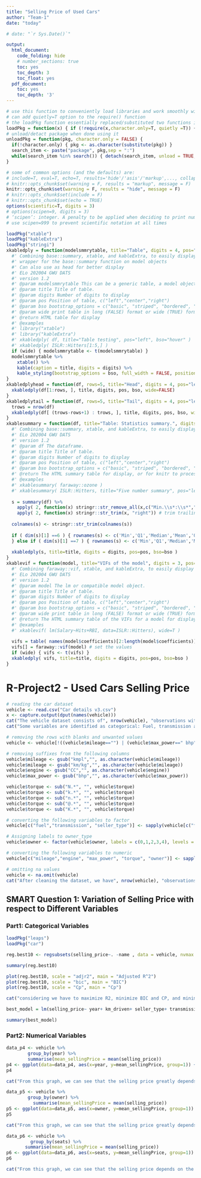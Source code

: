 ```yaml
---
title: "Selling Price of Used Cars"
author: "Team-1"
date: "today"

# date: "`r Sys.Date()`"

output:
  html_document:
    code_folding: hide
    # number_sections: true
    toc: yes
    toc_depth: 3
    toc_float: yes
  pdf_document:
    toc: yes
    toc_depth: '3'
---
```


```r
# use this function to conveniently load libraries and work smoothly with knitting
# can add quietly=T option to the require() function
# the loadPkg function essentially replaced/substituted two functions install.packages() and library() in one step.
loadPkg = function(x) { if (!require(x,character.only=T, quietly =T)) { install.packages(x,dep=T,repos="http://cran.us.r-project.org"); if(!require(x,character.only=T)) stop("Package not found") } }
# unload/detact package when done using it
unloadPkg = function(pkg, character.only = FALSE) { 
  if(!character.only) { pkg <- as.character(substitute(pkg)) } 
  search_item <- paste("package", pkg,sep = ":") 
  while(search_item %in% search()) { detach(search_item, unload = TRUE, character.only = TRUE) } 
}
```

```r
# some of common options (and the defaults) are: 
# include=T, eval=T, echo=T, results='hide'/'asis'/'markup',..., collapse=F, warning=T, message=T, error=T, cache=T, fig.width=6, fig.height=4, fig.dim=c(6,4) #inches, fig.align='left'/'center','right', 
# knitr::opts_chunk$set(warning = F, results = "markup", message = F)
knitr::opts_chunk$set(warning = F, results = "hide", message = F)
# knitr::opts_chunk$set(include = F)
# knitr::opts_chunk$set(echo = TRUE)
options(scientific=T, digits = 3) 
# options(scipen=9, digits = 3) 
# ‘scipen’: integer. A penalty to be applied when deciding to print numeric values in fixed or exponential notation.  Positive values bias towards fixed and negative towards scientific notation: fixed notation will be preferred unless it is more than ‘scipen’ digits wider.
# use scipen=999 to prevent scientific notation at all times
```
```r
loadPkg("xtable")
loadPkg("kableExtra")
loadPkg("stringi")
xkabledply = function(modelsmmrytable, title="Table", digits = 4, pos="left", bso="striped", wide=FALSE) { 
  #' Combining base::summary, xtable, and kableExtra, to easily display model summary. 
  #' wrapper for the base::summary function on model objects
  #' Can also use as head for better display
  #' ELo 202004 GWU DATS
  #' version 1.2
  #' @param modelsmmrytable This can be a generic table, a model object such as lm(), or the summary of a model object summary(lm()) 
  #' @param title Title of table. 
  #' @param digits Number of digits to display
  #' @param pos Position of table, c("left","center","right") 
  #' @param bso bootstrap_options = c("basic", "striped", "bordered", "hover", "condensed", "responsive")
  #' @param wide print table in long (FALSE) format or wide (TRUE) format
  #' @return HTML table for display
  #' @examples
  #' library("xtable")
  #' library("kableExtra")
  #' xkabledply( df, title="Table testing", pos="left", bso="hover" )
  #' xkabledply( ISLR::Hitters[1:5,] )
  if (wide) { modelsmmrytable <- t(modelsmmrytable) }
  modelsmmrytable %>%
    xtable() %>% 
    kable(caption = title, digits = digits) %>%
    kable_styling(bootstrap_options = bso, full_width = FALSE, position = pos)
}
xkabledplyhead = function(df, rows=5, title="Head", digits = 4, pos="left", bso="striped") { 
  xkabledply(df[1:rows, ], title, digits, pos, bso, wide=FALSE)
}
xkabledplytail = function(df, rows=5, title="Tail", digits = 4, pos="left", bso="striped") { 
  trows = nrow(df)
  xkabledply(df[ (trows-rows+1) : trows, ], title, digits, pos, bso, wide=FALSE)
}
xkablesummary = function(df, title="Table: Statistics summary.", digits = 4, pos="left", bso="striped") { 
  #' Combining base::summary, xtable, and kableExtra, to easily display numeric variable summary of dataframes. 
  #' ELo 202004 GWU DATS
  #' version 1.2
  #' @param df The dataframe.
  #' @param title Title of table. 
  #' @param digits Number of digits to display
  #' @param pos Position of table, c("left","center","right") 
  #' @param bso bootstrap_options = c("basic", "striped", "bordered", "hover", "condensed", "responsive")
  #' @return The HTML summary table for display, or for knitr to process into other formats 
  #' @examples
  #' xkablesummary( faraway::ozone )
  #' xkablesummary( ISLR::Hitters, title="Five number summary", pos="left", bso="hover"  )
  
  s = summary(df) %>%
    apply( 2, function(x) stringr::str_remove_all(x,c("Min.\\s*:\\s*","1st Qu.\\s*:\\s*","Median\\s*:\\s*","Mean\\s*:\\s*","3rd Qu.\\s*:\\s*","Max.\\s*:\\s*")) ) %>% # replace all leading words
    apply( 2, function(x) stringr::str_trim(x, "right")) # trim trailing spaces left
  
  colnames(s) <- stringr::str_trim(colnames(s))
  
  if ( dim(s)[1] ==6 ) { rownames(s) <- c('Min','Q1','Median','Mean','Q3','Max') 
  } else if ( dim(s)[1] ==7 ) { rownames(s) <- c('Min','Q1','Median','Mean','Q3','Max','NA') }
  
  xkabledply(s, title=title, digits = digits, pos=pos, bso=bso )
}
xkablevif = function(model, title="VIFs of the model", digits = 3, pos="left", bso="striped", wide=TRUE) { 
  #' Combining faraway::vif, xtable, and kableExtra, to easily display numeric summary of VIFs for a model. 
  #' ELo 202004 GWU DATS
  #' version 1.2
  #' @param model The lm or compatible model object.
  #' @param title Title of table. 
  #' @param digits Number of digits to display
  #' @param pos Position of table, c("left","center","right") 
  #' @param bso bootstrap_options = c("basic", "striped", "bordered", "hover", "condensed", "responsive")
  #' @param wide print table in long (FALSE) format or wide (TRUE) format
  #' @return The HTML summary table of the VIFs for a model for display, or for knitr to process into other formats 
  #' @examples
  #' xkablevif( lm(Salary~Hits+RBI, data=ISLR::Hitters), wide=T )
  
  vifs = table( names(model$coefficients)[2:length(model$coefficients)] ) # remove intercept to set column names
  vifs[] = faraway::vif(model) # set the values
  if (wide) { vifs <- t(vifs) }
  xkabledply( vifs, title=title, digits = digits, pos=pos, bso=bso )
}
```
# R-Project2 - Used Cars Selling Price

```r
# reading the car dataset
vehicle <- read.csv("Car details v3.csv")
x <- capture.output(dput(names(vehicle)))
cat("The vehicle dataset consists of", nrow(vehicle), "observations with", ncol(vehicle), "variables. The variables are \n", x, "\n \n")
cat("Some variables are identified as categorical: Fuel, transmission and seller_type, and others are numerical. But the numerical variables consist of string suffixes (units) in their values. Also, some were blanks. So the data needed to be cleaned. \n")

# removing the rows with blanks and unwanted values
vehicle <- vehicle[!((vehicle$mileage=="") | (vehicle$max_power==" bhp") |(vehicle$mileage == "0.0 kmpl")), ]

# removing suffixes from the following columns
vehicle$mileage <- gsub("kmpl","", as.character(vehicle$mileage))
vehicle$mileage <- gsub("km/kg","", as.character(vehicle$mileage))
vehicle$engine <- gsub("CC","", as.character(vehicle$engine))
vehicle$max_power <- gsub("bhp","", as.character(vehicle$max_power))

vehicle$torque <- sub("N.*", "", vehicle$torque)
vehicle$torque <- sub("k.*", "", vehicle$torque)
vehicle$torque <- sub("n.*", "", vehicle$torque)
vehicle$torque <- sub("@.*", "", vehicle$torque)
vehicle$torque <- sub("K.*", "", vehicle$torque)

# converting the following variables to factor
vehicle[c("fuel","transmission", "seller_type")] <- sapply(vehicle[c("fuel","transmission", "seller_type")],as.factor)

# Assigning labels to owner_type
vehicle$owner <- factor(vehicle$owner, labels = c(0,1,2,3,4), levels = c("Test Drive Car", "First Owner", "Second Owner", "Third Owner", "Fourth & Above Owner"))

# converting the following variables to numeric
vehicle[c("mileage","engine", "max_power", "torque", "owner")] <- sapply(vehicle[c("mileage","engine", "max_power", "torque", "owner")],as.numeric)

# omitting na values
vehicle <- na.omit(vehicle)
cat("After cleaning the dataset, we have", nrow(vehicle), "observations.")
```
## SMART Question 1: Variation of Selling Price with respect to Different Variables

### Part1: Categorical Variables
```r
loadPkg("leaps")
loadPkg("car")

reg.best10 <- regsubsets(selling_price~. -name , data = vehicle, nvmax = 10, nbest = 1, method = "exhaustive")

summary(reg.best10)

plot(reg.best10, scale = "adjr2", main = "Adjusted R^2")
plot(reg.best10, scale = "bic", main = "BIC")
plot(reg.best10, scale = "Cp", main = "Cp")

cat("considering we have to maximize R2, minimize BIC and CP, and minimize the number of variables to reduce model complexity, the following model seems the best. \n")

best_model = lm(selling_price~ year+ km_driven+ seller_type+ transmission+ mileage+ max_power, data = vehicle)

summary(best_model)
```

### Part2: Numerical Variables
```r
data_p4 <- vehicle %>%
      	group_by(year) %>%
      	summarise(mean_sellingPrice = mean(selling_price))
p4 <- ggplot(data=data_p4, aes(x=year, y=mean_sellingPrice, group=1)) + geom_line()+ geom_point()+ scale_x_continuous(breaks = seq(1993, 2021, 2))
p4

cat("From this graph, we can see that the selling price greatly depends on the year of the model. It is higher for a more recent car than an older one. This observation is expected. \n")

data_p5 <- vehicle %>%
      	group_by(owner) %>%
	      summarise(mean_sellingPrice = mean(selling_price))
p5 <- ggplot(data=data_p5, aes(x=owner, y=mean_sellingPrice, group=1)) + geom_line()+ geom_point()
p5

cat("From this graph, we can see that the selling price greatly depends on the number of previous owners. The lesser the number of previous owner, more is the price which is expected. \n")

data_p6 <- vehicle %>%
	     group_by(seats) %>%
       summarise(mean_sellingPrice = mean(selling_price))
p6 <- ggplot(data=data_p6, aes(x=seats, y=mean_sellingPrice, group=1)) + geom_line()+ geom_point()+ scale_x_continuous(breaks = seq(0, 14, 2))
p6

cat("From this graph, we can see that the selling price depends on the number of seats, increasing till 7 for an SUV and decreasing after that. \n")

```
